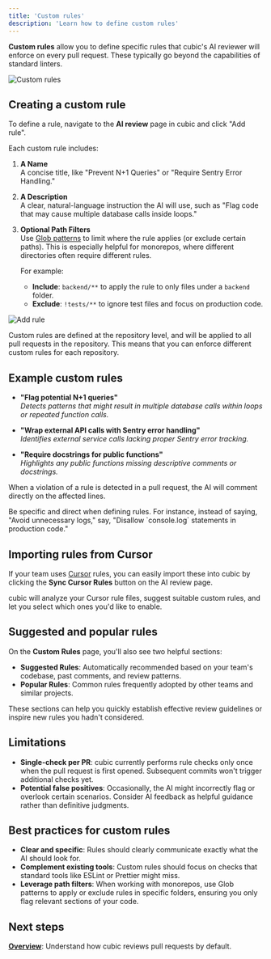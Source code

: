```yaml
---
title: 'Custom rules'
description: 'Learn how to define custom rules'
---
```


**Custom rules** allow you to define specific rules that cubic's AI reviewer will enforce on every pull request. These typically go beyond the capabilities of standard linters.

<img
  src="/ai-review/images/ai-review-page.png"
  alt="Custom rules"
  className="border border-zinc-800 rounded-lg"
/>

## Creating a custom rule

To define a rule, navigate to the **AI review** page in cubic and click "Add rule".

Each custom rule includes:

1. **A Name**  
   A concise title, like "Prevent N+1 Queries" or "Require Sentry Error Handling."

2. **A Description**  
   A clear, natural-language instruction the AI will use, such as "Flag code that may cause multiple database calls inside loops."

3. **Optional Path Filters**  
   Use [Glob patterns](<https://en.wikipedia.org/wiki/Glob_(programming)>) to limit where the rule applies (or exclude certain paths). This is especially helpful for monorepos, where different directories often require different rules.

   For example:

   - **Include**: `backend/**` to apply the rule to only files under a `backend` folder.
   - **Exclude**: `!tests/**` to ignore test files and focus on production code.

<img
  src="/ai-review/images/add-custom-rule-modal.png"
  alt="Add rule"
  className="border border-zinc-800 rounded-lg"
/>

<Info>
  Custom rules are defined at the repository level, and will be applied to all
  pull requests in the repository. This means that you can enforce different
  custom rules for each repository.
</Info>

## Example custom rules

- **"Flag potential N+1 queries"**  
  _Detects patterns that might result in multiple database calls within loops or repeated function calls._

- **"Wrap external API calls with Sentry error handling"**  
  _Identifies external service calls lacking proper Sentry error tracking._

- **"Require docstrings for public functions"**  
  _Highlights any public functions missing descriptive comments or docstrings._

When a violation of a rule is detected in a pull request, the AI will comment directly on the affected lines.

<Tip>
  Be specific and direct when defining rules. For instance, instead of saying,
  "Avoid unnecessary logs," say, "Disallow `console.log` statements in
  production code."
</Tip>

## Importing rules from Cursor

If your team uses [Cursor](https://www.cursor.so/) rules, you can easily import these into cubic by clicking the **Sync Cursor Rules** button on the AI review page.

cubic will analyze your Cursor rule files, suggest suitable custom rules, and let you select which ones you'd like to enable.

## Suggested and popular rules

On the **Custom Rules** page, you'll also see two helpful sections:

- **Suggested Rules**: Automatically recommended based on your team's codebase, past comments, and review patterns.
- **Popular Rules**: Common rules frequently adopted by other teams and similar projects.

These sections can help you quickly establish effective review guidelines or inspire new rules you hadn't considered.

## Limitations

- **Single-check per PR**: cubic currently performs rule checks only once when the pull request is first opened. Subsequent commits won't trigger additional checks yet.
- **Potential false positives**: Occasionally, the AI might incorrectly flag or overlook certain scenarios. Consider AI feedback as helpful guidance rather than definitive judgments.

## Best practices for custom rules

- **Clear and specific**: Rules should clearly communicate exactly what the AI should look for.
- **Complement existing tools**: Custom rules should focus on checks that standard tools like ESLint or Prettier might miss.
- **Leverage path filters**: When working with monorepos, use Glob patterns to apply or exclude rules in specific folders, ensuring you only flag relevant sections of your code.

## Next steps

[**Overview**](/ai-review/overview): Understand how cubic reviews pull requests by default.
